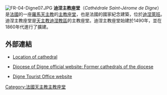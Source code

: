 [[File:FR-04-Digne07.JPG|thumb]]
'''迪涅主教座堂'''（''Cathédrale Saint-Jérome de Digne''）是[[法國|法國]]的一座[[羅馬天主教|羅馬天主教]]的[[主教座堂|主教座堂]]，也是法國的國家紀念建築，位於[[迪涅萊班|迪涅萊班]]。迪涅主教座堂是[[天主教迪涅教區|天主教迪涅教區]]的主教座堂。迪涅主教座堂始建於1490年，並在1860年代進行了擴建。
{{commonscat|Cathédrale Saint-Jérome de Digne}}
==外部連結==
* [http://www.scholares.net/index.php?Gazetteer-Digne Location of cathedral]
* {{fr icon}} [https://web.archive.org/web/20070706235942/http://catho04.cef.fr/decouvrir/patrimoine/r2/r3/8cat.html Diocese of Digne official website: Former cathedrals of the diocese]
* [http://www.ot-dignelesbains.fr/index.php Digne Tourist Office website]
{{coord|44|5|31|N|6|14|10|E|type:landmark_region:FR|display=title}}
{{法国天主教主教座堂}}
[[Category:法國天主教主教座堂|Category:法國天主教主教座堂]]